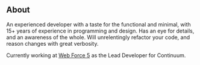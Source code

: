 ## About

An experienced developer with a taste for the functional and minimal, with 15+ years of experience in programming and design. Has an eye for details, and an awareness of the whole. Will unrelentingly refactor your code, and reason changes with great verbosity.

Currently working at [Web Force 5](https://webforcefive.com.au) as the Lead Developer for Continuum.
